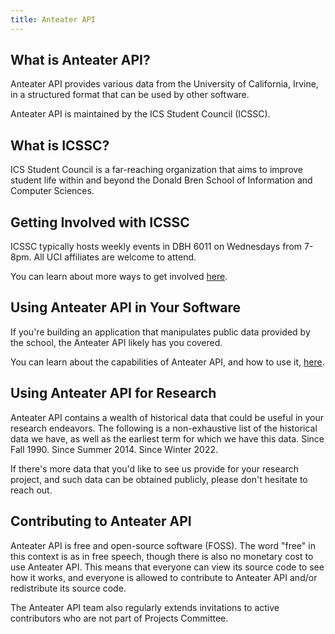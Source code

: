 ```yaml
---
title: Anteater API
---
```



## What is Anteater API?

Anteater API provides various data from the University of California, Irvine, in a structured format that can be used by other software.

Anteater API is maintained by the ICS Student Council (ICSSC).

## What is ICSSC?

ICS Student Council is a far-reaching organization that aims to improve student life within and beyond the Donald Bren School of Information and Computer Sciences.

## Getting Involved with ICSSC

ICSSC typically hosts weekly events in DBH 6011 on Wednesdays from 7-8pm. All UCI affiliates are welcome to attend.

You can learn about more ways to get involved [here](https://icssc.club/get-involved).

## Using Anteater API in Your Software

If you're building an application that manipulates public data provided by the school, the Anteater API likely has you covered.

You can learn about the capabilities of Anteater API, and how to use it, [here](/docs/developer/anteaterapi).

## Using Anteater API for Research

Anteater API contains a wealth of historical data that could be useful in your research endeavors. The following is a non-exhaustive list of the historical data we have, as well as the earliest term for which we have this data.
<Accordions>
  <Accordion title="Schedule of Classes">
    Since Fall 1990.
  </Accordion>
  <Accordion title="Grade distributions">
    Since Summer 2014.
  </Accordion>
  <Accordion title="Course enrollment trends">
    Since Winter 2022.
  </Accordion>
</Accordions>

If there's more data that you'd like to see us provide for your research project, and such data can be obtained publicly, please don't hesitate to reach out.

## Contributing to Anteater API

Anteater API is free and open-source software (FOSS). The word "free" in this context is as in free speech, though there is also no monetary cost to use Anteater API. This means that everyone can view its source code to see how it works, and everyone is allowed to contribute to Anteater API and/or redistribute its source code.

The Anteater API team also regularly extends invitations to active contributors who are not part of Projects Committee.
